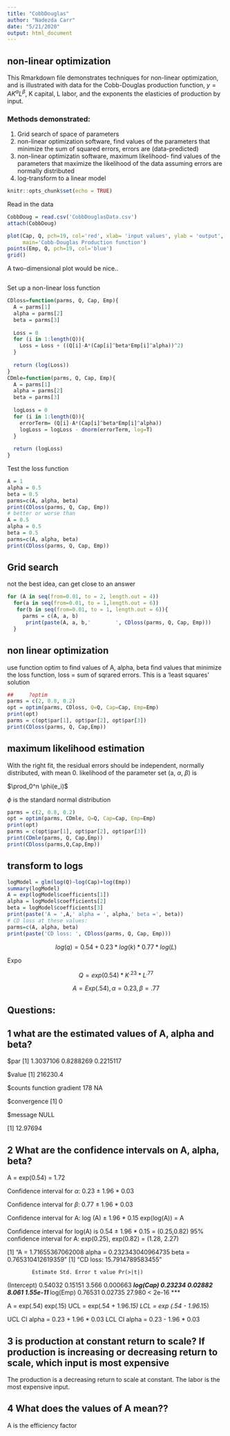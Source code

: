---
title: "CobbDouglas"
author: "Nadezda Carr"
date: "5/21/2020"
output: html_document
---

## non-linear optimization

This Rmarkdown file demonstrates techniques for non-linear optimization, and is illustrated with data for the Cobb-Douglas production function, $y = A K^\alpha L^\beta$, K capital, L labor, and the exponents the elasticies of production by input.

### Methods demonstrated:
 1. Grid search of space of parameters  
 2. non-linear optimization software, find values of the parameters that minimize the sum of squared errors, errors are (data-predicted)  
 3. non-linear optimizatin software, maximum likelihood- find values of the parameters that maximize the likelihood of the data assuming errors are normally distributed  
 4. log-transform to a linear model  
 
```{r setup, include=FALSE}
knitr::opts_chunk$set(echo = TRUE)
```

Read in the data

```{r}
CobbDoug = read.csv('CobbDouglasData.csv')
attach(CobbDoug)
```


```{r}
plot(Cap, Q, pch=19, col='red', xlab= 'input values', ylab = 'output',
     main='Cobb-Douglas Production function')
points(Emp, Q, pch=19, col='blue')
grid()
```

A two-dimensional plot would be nice..

```{r}
```

Set up a non-linear loss function

```{r}
CDloss=function(parms, Q, Cap, Emp){
  A = parms[1]
  alpha = parms[2]
  beta = parms[3]
  
  Loss = 0
  for (i in 1:length(Q)){
    Loss = Loss + ((Q[i]-A*(Cap[i]^beta*Emp[i]^alpha))^2)
  }
  
  return (log(Loss))
}
CDmle=function(parms, Q, Cap, Emp){
  A = parms[1]
  alpha = parms[2]
  beta = parms[3]
  
  logLoss = 0
  for (i in 1:length(Q)){
    errorTerm= (Q[i]-A*(Cap[i]^beta*Emp[i]^alpha))
    logLoss = logLoss - dnorm(errorTerm, log=T)
  }
  
  return (logLoss)
}
```

Test the loss function

```{r}
A = 1
alpha = 0.5
beta = 0.5
parms=c(A, alpha, beta)
print(CDloss(parms, Q, Cap, Emp))
# better or worse than
A = 0.5
alpha = 0.5
beta = 0.5
parms=c(A, alpha, beta)
print(CDloss(parms, Q, Cap, Emp))
```
## Grid search
  not the best idea, can get close to an answer 

```{r}
for (A in seq(from=0.01, to = 2, length.out = 4))
  for(a in seq(from=0.01, to = 1,length.out = 6))
   for(b in seq(from=0.01, to = 1, length.out = 6)){
     parms = c(A, a, b)
      print(paste(A, a, b,'        ', CDloss(parms, Q, Cap, Emp)))
  }
```

## non linear optimization

use function optim to find values of A, alpha, beta
find values that minimize the loss function, loss = sum of sqrared errors.  This is a 'least squares' solution

```{r}
##     ?optim
parms = c(2, 0.8, 0.2)
opt = optim(parms, CDloss, Q=Q, Cap=Cap, Emp=Emp)
print(opt)
parms = c(opt$par[1], opt$par[2], opt$par[3])
print(CDloss(parms, Q, Cap,Emp))
```

## maximum likelihood estimation

With the right fit, the residual errors should be independent, normally distributed, with mean 0. likelihood of the parameter set (a, $\alpha$, $\beta$) is

$\prod_0^n \phi(e_i)$

$\phi$ is the standard normal distribution


```{r}
parms = c(2, 0.8, 0.2)
opt = optim(parms, CDmle, Q=Q, Cap=Cap, Emp=Emp)
print(opt)
parms = c(opt$par[1], opt$par[2], opt$par[3])
print(CDmle(parms, Q, Cap,Emp))
print(CDloss(parms,Q,Cap,Emp))
```



## transform to logs

```{r}
logModel = glm(log(Q)~log(Cap)+log(Emp))
summary(logModel)
A = exp(logModel$coefficients[1])
alpha = logModel$coefficients[2]
beta = logModel$coefficients[3]
print(paste('A = ',A,' alpha = ', alpha,' beta =', beta))
# CD loss at these values:
parms=c(A, alpha, beta)
print(paste('CD loss: ', CDloss(parms, Q, Cap, Emp)))
```

$$log(q) = 0.54 + 0.23 * log(k) * 0.77 * log(L)$$

Expo

$$Q = exp(0.54) * K^.23 * L^.77$$

$$A = Exp(.54), \alpha = 0.23, \beta = .77$$

## Questions:
## 1 what are the estimated values of A, alpha and beta?
  $par
[1] 1.3037106 0.8288269 0.2215117

$value
[1] 216230.4

$counts
function gradient 
     178       NA 

$convergence
[1] 0

$message
NULL

[1] 12.97694

## 2 What are the confidence intervals on A, alpha, beta?

A = exp(0.54) = 1.72
  
Confidence interval for $\alpha$: 0.23 $\pm$ 1.96 * 0.03

Confidence interval for $\beta$: 0.77 $\pm$ 1.96 * 0.03

Confidence interval for A: log (A) $\pm$ 1.96 * 0.15
  exp(log(A)) = A 

Confidence interval for log(A) is 0.54 $\pm$ 1.96 * 0.15
= (0.25,0.82)
95% confidence interval for A: exp(0.25), exp(0.82) = (1.28, 2.27)

[1] "A =  1.71655367062008  alpha =  0.232343040964735  beta = 0.765310412619359"
[1] "CD loss:  15.7914789583455"

            Estimate Std. Error t value Pr(>|t|)    
(Intercept)  0.54032    0.15151   3.566 0.000663 ***
log(Cap)     0.23234    0.02882   8.061 1.55e-11 ***
log(Emp)     0.76531    0.02735  27.980  < 2e-16 ***

A = exp(.54)
exp(.15)
UCL = exp(.54 + 1.96*.15)
LCL = exp (.54 - 1.96*.15)

UCL CI alpha = 0.23 + 1.96 * 0.03 
LCL CI alpha = 0.23 - 1.96 * 0.03

## 3 is production at constant return to scale? If production is increasing or decreasing return to scale, which input is most expensive

The production is a decreasing return to scale at constant. The labor is the most expensive input.


## 4 What does the values of A mean??

  A is the efficiency factor
  